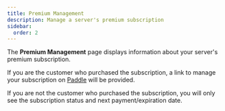 ```yaml
---
title: Premium Management
description: Manage a server's premium subscription
sidebar:
  order: 2
---
```



The **Premium Management** page displays information about your server's premium subscription.

If you are the customer who purchased the subscription, a link to manage your subscription on [Paddle](https://paddle.com) will be provided.

<Aside type="note">
  If you are not the customer who purchased the subscription, you will only see
  the subscription status and next payment/expiration date.
</Aside>
